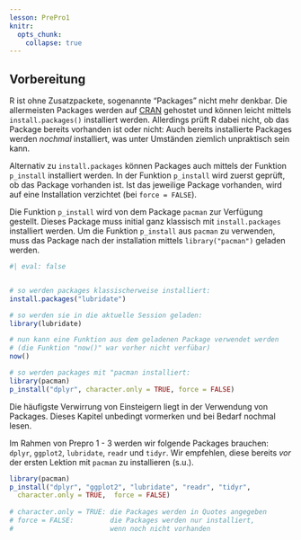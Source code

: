 ```yaml
---
lesson: PrePro1
knitr:
  opts_chunk: 
    collapse: true
---
```


## Vorbereitung {#sec-prepro-vorbereitung}

R ist ohne Zusatzpackete, sogenannte "Packages" nicht mehr denkbar. Die allermeisten Packages werden auf [CRAN](https://cran.r-project.org/) gehostet und können leicht mittels `install.packages()` installiert werden. Allerdings prüft R dabei nicht, ob das Package bereits vorhanden ist oder nicht: Auch bereits installierte Packages werden *nochmal* installiert, was unter Umständen ziemlich unpraktisch sein kann. 

Alternativ zu `install.packages` können Packages auch mittels der Funktion `p_install` installiert werden. In der Funktion `p_install` wird zuerst geprüft, ob das Package vorhanden ist. Ist das jeweilige Package vorhanden, wird auf eine Installation verzichtet (bei `force = FALSE`). 

Die Funktion `p_install` wird von dem Package `pacman` zur Verfügung gestellt. Dieses Package muss initial ganz klassisch mit `install.packages` installiert werden. Um die Funktion `p_install` aus `pacman` zu verwenden, muss das Package nach der installation mittels `library("pacman")` geladen werden.




```r
#| eval: false


# so werden packages klassischerweise installiert:
install.packages("lubridate")

# so werden sie in die aktuelle Session geladen:
library(lubridate)

# nun kann eine Funktion aus dem geladenen Package verwendet werden
# (die Funktion "now()" war vorher nicht verfübar)
now()

# so werden packages mit "pacman installiert:
library(pacman)
p_install("dplyr", character.only = TRUE, force = FALSE)


```


:::{.callout-important}

Die häufigste Verwirrung von Einsteigern liegt in der Verwendung von Packages. Dieses Kapitel unbedingt vormerken und bei Bedarf nochmal lesen.

:::


Im Rahmen von Prepro 1 - 3 werden wir folgende Packages brauchen: `dplyr`, `ggplot2`, `lubridate`, `readr` und `tidyr`. Wir empfehlen, diese bereits *vor* der ersten Lektion mit `pacman` zu installieren (s.u.).

```r
library(pacman)
p_install("dplyr", "ggplot2", "lubridate", "readr", "tidyr", 
  character.only = TRUE,  force = FALSE)
  
# character.only = TRUE: die Packages werden in Quotes angegeben
# force = FALSE:         die Packages werden nur installiert, 
#                        wenn noch nicht vorhanden

```



